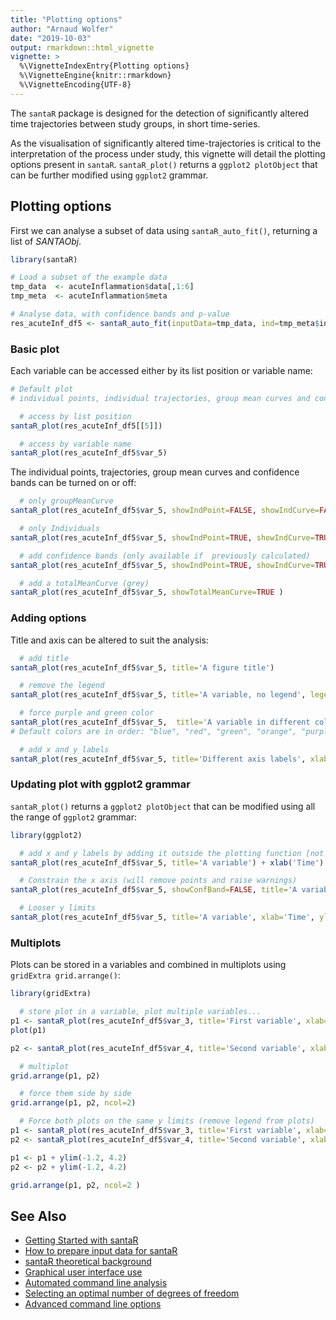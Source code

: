 ---
title: "Plotting options"
author: "Arnaud Wolfer"
date: "2019-10-03"
output: rmarkdown::html_vignette
vignette: >
  %\VignetteIndexEntry{Plotting options}
  %\VignetteEngine{knitr::rmarkdown}
  %\VignetteEncoding{UTF-8}
---

The `santaR` package is designed for the detection of significantly altered time trajectories between study groups, in short time-series. 

As the visualisation of significantly altered time-trajectories is critical to the interpretation of the process under study, this vignette will detail the plotting options present in `santaR`. `santaR_plot()` returns a `ggplot2 plotObject` that can be further modified using `ggplot2` grammar.


## Plotting options

First we can analyse a subset of data using `santaR_auto_fit()`, returning a list of _SANTAObj_.

```{r, eval = TRUE}
library(santaR)

# Load a subset of the example data
tmp_data  <- acuteInflammation$data[,1:6]
tmp_meta  <- acuteInflammation$meta

# Analyse data, with confidence bands and p-value
res_acuteInf_df5 <- santaR_auto_fit(inputData=tmp_data, ind=tmp_meta$ind, time=tmp_meta$time, group=tmp_meta$group, df=5, ncores=0, CBand=TRUE, pval.dist=FALSE)
```


### Basic plot

Each variable can be accessed either by its list position or variable name:

```{r, fig.width = 7, fig.height = 5, dpi = 96, eval = TRUE}
# Default plot
# individual points, individual trajectories, group mean curves and confidence bands

  # access by list position
santaR_plot(res_acuteInf_df5[[5]])

  # access by variable name
santaR_plot(res_acuteInf_df5$var_5)
```

The individual points, trajectories, group mean curves and confidence bands can be turned on or off:

```{r, fig.width = 7, fig.height = 5, dpi = 96, eval = TRUE}
  # only groupMeanCurve
santaR_plot(res_acuteInf_df5$var_5, showIndPoint=FALSE, showIndCurve=FALSE, showGroupMeanCurve=TRUE, showConfBand=TRUE)

  # only Individuals
santaR_plot(res_acuteInf_df5$var_5, showIndPoint=TRUE, showIndCurve=TRUE, showGroupMeanCurve=FALSE, showConfBand=FALSE)

  # add confidence bands (only available if  previously calculated)
santaR_plot(res_acuteInf_df5$var_5, showIndPoint=TRUE, showIndCurve=TRUE, showGroupMeanCurve=TRUE, showConfBand=TRUE)

  # add a totalMeanCurve (grey)
santaR_plot(res_acuteInf_df5$var_5, showTotalMeanCurve=TRUE )
```


### Adding options

Title and axis can be altered to suit the analysis:

```{r, fig.width = 7, fig.height = 5, dpi = 96, eval = TRUE}
  # add title
santaR_plot(res_acuteInf_df5$var_5, title='A figure title')

  # remove the legend
santaR_plot(res_acuteInf_df5$var_5, title='A variable, no legend', legend=FALSE)

  # force purple and green color
santaR_plot(res_acuteInf_df5$var_5,  title='A variable in different colors', colorVect = c('purple','green'))
# Default colors are in order: "blue", "red", "green", "orange", "purple", "seagreen", "darkturquoise", "violetred", "saddlebrown", "black"

  # add x and y labels
santaR_plot(res_acuteInf_df5$var_5, title='Different axis labels', xlab='Time', ylab='Variable value')
```


### Updating plot with ggplot2 grammar

`santaR_plot()` returns a `ggplot2 plotObject` that can be modified using all the range of `ggplot2` grammar:

```{r, fig.width = 7, fig.height = 5, dpi = 96, eval = TRUE}
library(ggplot2)

  # add x and y labels by adding it outside the plotting function [not useful but shows that any ggplot command can be added to the plot]
santaR_plot(res_acuteInf_df5$var_5, title='A variable') + xlab('Time') + ylab('Variable value')

  # Constrain the x axis (will remove points and raise warnings)
santaR_plot(res_acuteInf_df5$var_5, showConfBand=FALSE, title='A variable', xlab='Time', ylab='Variable value') + xlim(0,48)

  # Looser y limits
santaR_plot(res_acuteInf_df5$var_5, title='A variable', xlab='Time', ylab='Variable value') + ylim(-2,5)
```


### Multiplots

Plots can be stored in a variables and combined in multiplots using `gridExtra grid.arrange()`:

```{r, fig.width = 7, fig.height = 5, dpi = 96, eval = TRUE}
library(gridExtra)

  # store plot in a variable, plot multiple variables...
p1 <- santaR_plot(res_acuteInf_df5$var_3, title='First variable', xlab='Time', ylab='Variable value')
plot(p1)

p2 <- santaR_plot(res_acuteInf_df5$var_4, title='Second variable', xlab='Time', ylab='Variable value')

  # multiplot
grid.arrange(p1, p2)

  # force them side by side
grid.arrange(p1, p2, ncol=2)

  # Force both plots on the same y limits (remove legend from plots)
p1 <- santaR_plot(res_acuteInf_df5$var_3, title='First variable', xlab='Time', ylab='Variable value', legend=FALSE)
p2 <- santaR_plot(res_acuteInf_df5$var_4, title='Second variable', xlab='Time', ylab='Variable value', legend=FALSE)

p1 <- p1 + ylim(-1.2, 4.2)
p2 <- p2 + ylim(-1.2, 4.2)

grid.arrange(p1, p2, ncol=2 )
```


## See Also

* [Getting Started with santaR](getting-started.html)
* [How to prepare input data for santaR](prepare-input-data.html)
* [santaR theoretical background](theoretical-background.html)
* [Graphical user interface use](santaR-GUI.pdf)
* [Automated command line analysis](automated-command-line.html)
* [Selecting an optimal number of degrees of freedom](selecting-optimal-df.html)
* [Advanced command line options](advanced-command-line-functions.html)
